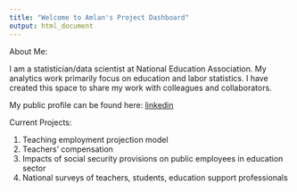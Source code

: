 ---
title: "Welcome to Amlan's Project Dashboard"
output: html_document
---

About Me:

I am a statistician/data scientist at National Education Association. My analytics work primarily focus on education and labor statistics. I have created this space to share my work with colleagues and collaborators.   

My public profile can be found here: [linkedin](https://www.linkedin.com/in/amlanbanerjee)

Current Projects:

1. Teaching employment projection model
2. Teachers' compensation
3. Impacts of social security provisions on public employees in education sector
4. National surveys of teachers, students, education support professionals
